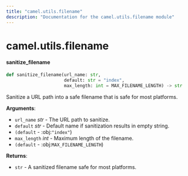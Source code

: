 ```yaml
---
title: "camel.utils.filename"
description: "Documentation for the camel.utils.filename module"
---
```


<a id="camel.utils.filename"></a>

# camel.utils.filename

<a id="camel.utils.filename.sanitize_filename"></a>

#### sanitize\_filename

```python
def sanitize_filename(url_name: str,
                      default: str = "index",
                      max_length: int = MAX_FILENAME_LENGTH) -> str
```

Sanitize a URL path into a safe filename that is safe for
most platforms.

**Arguments**:

- `url_name` _str_ - The URL path to sanitize.
- `default` _str_ - Default name if sanitization results in empty string.
- `(default` - :obj:`"index"`)
- `max_length` _int_ - Maximum length of the filename.
- `(default` - :obj:`MAX_FILENAME_LENGTH`)
  

**Returns**:

- `str` - A sanitized filename safe for most platforms.


